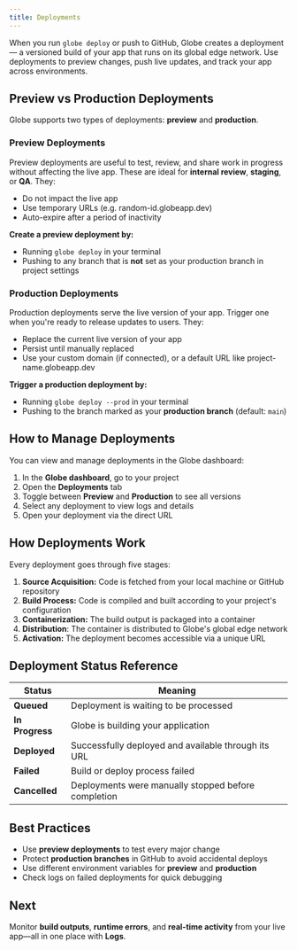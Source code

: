 ```yaml
---
title: Deployments
---
```


When you run `globe deploy` or push to GitHub, Globe creates a deployment — a versioned build of your app that runs on its global edge network. Use deployments to preview changes, push live updates, and track your app across environments.

## Preview vs Production Deployments

Globe supports two types of deployments: **preview** and **production**.

### Preview Deployments

Preview deployments are useful to test, review, and share work in progress without affecting the live app. These are ideal for **internal review**, **staging**, or **QA**. They:

- Do not impact the live app
- Use temporary URLs (e.g. random-id.globeapp.dev)
- Auto-expire after a period of inactivity

**Create a preview deployment by:**

- Running `globe deploy` in your terminal
- Pushing to any branch that is **not** set as your production branch in project settings

### Production Deployments

Production deployments serve the live version of your app. Trigger one when you're ready to release updates to users. They:

- Replace the current live version of your app
- Persist until manually replaced
- Use your custom domain (if connected), or a default URL like project-name.globeapp.dev

**Trigger a production deployment by:**

- Running `globe deploy --prod` in your terminal
- Pushing to the branch marked as your **production branch** (default: `main`)

## How to Manage Deployments

You can view and manage deployments in the Globe dashboard:

1. In the **Globe dashboard**, go to your project
2. Open the **Deployments** tab
3. Toggle between **Preview** and **Production** to see all versions
4. Select any deployment to view logs and details
5. Open your deployment via the direct URL

## How Deployments Work

Every deployment goes through five stages:

1. **Source Acquisition:** Code is fetched from your local machine or GitHub repository
2. **Build Process:** Code is compiled and built according to your project's configuration
3. **Containerization:** The build output is packaged into a container
4. **Distribution**: The container is distributed to Globe's global edge network
5. **Activation:** The deployment becomes accessible via a unique URL

## Deployment Status Reference

| Status          | Meaning                                             |
| --------------- | --------------------------------------------------- |
| **Queued**      | Deployment is waiting to be processed               |
| **In Progress** | Globe is building your application                  |
| **Deployed**    | Successfully deployed and available through its URL |
| **Failed**      | Build or deploy process failed                      |
| **Cancelled**   | Deployments were manually stopped before completion |

## Best Practices

- Use **preview deployments** to test every major change
- Protect **production branches** in GitHub to avoid accidental deploys
- Use different environment variables for **preview** and **production**
- Check logs on failed deployments for quick debugging

## Next

Monitor **build outputs**, **runtime errors**, and **real-time activity** from your live app—all in one place with **Logs**.

